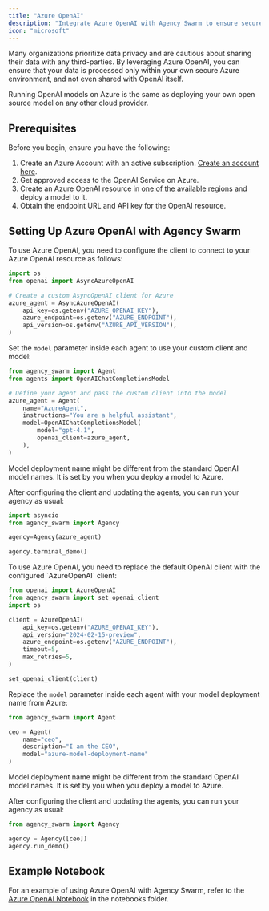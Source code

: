 ```yaml
---
title: "Azure OpenAI"
description: "Integrate Azure OpenAI with Agency Swarm to ensure secure data processing and enhanced privacy."
icon: "microsoft"
---
```


Many organizations prioritize data privacy and are cautious about sharing their data with any third-parties. By leveraging Azure OpenAI, you can ensure that your data is processed only within your own secure Azure environment, and not even shared with OpenAI itself.

<Info>
Running OpenAI models on Azure is the same as deploying your own open source model on any other cloud provider.
</Info>

## Prerequisites

Before you begin, ensure you have the following:

1. Create an Azure Account with an active subscription. [Create an account here](https://azure.microsoft.com/en-us/free/).
2. Get approved access to the OpenAI Service on Azure.
3. Create an Azure OpenAI resource in [one of the available regions](https://learn.microsoft.com/en-us/azure/ai-services/openai/concepts/models#assistants-preview) and deploy a model to it.
4. Obtain the endpoint URL and API key for the OpenAI resource.

## Setting Up Azure OpenAI with Agency Swarm

<Tabs>
<Tab title="v1.x (Latest)">
<Steps>
<Step title="Configure the Azure OpenAI Client">
To use Azure OpenAI, you need to configure the client to connect to your Azure OpenAI resource as follows:


```python
import os
from openai import AsyncAzureOpenAI

# Create a custom AsyncOpenAI client for Azure
azure_agent = AsyncAzureOpenAI(
    api_key=os.getenv("AZURE_OPENAI_KEY"),
    azure_endpoint=os.getenv("AZURE_ENDPOINT"),
    api_version=os.getenv("AZURE_API_VERSION"),
)
```


</Step>

<Step title="Update Agent Model Parameters">

Set the `model` parameter inside each agent to use your custom client and model:

```python
from agency_swarm import Agent
from agents import OpenAIChatCompletionsModel

# Define your agent and pass the custom client into the model
azure_agent = Agent(
    name="AzureAgent",
    instructions="You are a helpful assistant",
    model=OpenAIChatCompletionsModel(
        model="gpt-4.1",
        openai_client=azure_agent,
    ),
)
```
<Note>
Model deployment name might be different from the standard OpenAI model names. It is set by you when you deploy a model to Azure.
</Note>

</Step>

<Step title="Run Your Agency">

After configuring the client and updating the agents, you can run your agency as usual:

```python
import asyncio
from agency_swarm import Agency

agency=Agency(azure_agent)

agency.terminal_demo()
```
</Step>
</Steps>
</Tab>

<Tab title="v0.x (Production)">
<Steps>
<Step title="Configure the Azure OpenAI Client">
To use Azure OpenAI, you need to replace the default OpenAI client with the configured `AzureOpenAI` client:


```python
from openai import AzureOpenAI
from agency_swarm import set_openai_client
import os

client = AzureOpenAI(
    api_key=os.getenv("AZURE_OPENAI_KEY"),
    api_version="2024-02-15-preview",
    azure_endpoint=os.getenv("AZURE_ENDPOINT"),
    timeout=5,
    max_retries=5,
)

set_openai_client(client)
```


</Step>

<Step title="Update Agent Model Parameters">

Replace the `model` parameter inside each agent with your model deployment name from Azure:

```python
from agency_swarm import Agent

ceo = Agent(
    name="ceo",
    description="I am the CEO",
    model="azure-model-deployment-name"
)
```
<Note>
Model deployment name might be different from the standard OpenAI model names. It is set by you when you deploy a model to Azure.
</Note>

</Step>

<Step title="Run Your Agency">

After configuring the client and updating the agents, you can run your agency as usual:

```python
from agency_swarm import Agency

agency = Agency([ceo])
agency.run_demo()
```
</Step>
</Steps>
</Tab>
</Tabs>

## Example Notebook

For an example of using Azure OpenAI with Agency Swarm, refer to the [Azure OpenAI Notebook](https://github.com/VRSEN/agency-swarm/blob/main/notebooks/azure.ipynb) in the notebooks folder.
